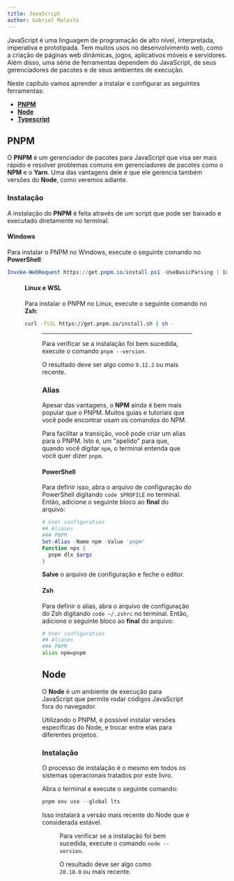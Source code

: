 ```yaml
---
title: JavaScript
author: Gabriel Malosto
---
```




JavaScript é uma linguagem de programação de alto nível, interpretada, imperativa e prototipada.
Tem muitos usos no desenvolvimento web, como a criação de páginas web dinâmicas, jogos, aplicativos móveis e servidores.
Além disso, uma série de ferramentas dependem do JavaScript, de seus gerenciadores de pacotes e de seus ambientes de execução.

Neste capítulo vamos aprender a instalar e configurar as seguintes ferramentas:

- [**PNPM**](https://pnpm.io/)
- [**Node**](https://nodejs.org/)
- [**Typescript**](https://www.typescriptlang.org/)

## PNPM

O **PNPM** é um gerenciador de pacotes para JavaScript que visa ser mais rápido e resolver problemas comuns em gerenciadores de pacotes como o **NPM** e o **Yarn**.
Uma das vantagens dele é que ele gerencia também versões do **Node**, como veremos adiante.

### Instalação

A instalação do **PNPM** é feita através de um script que pode ser baixado e executado diretamente no terminal.

#### Windows

Para instalar o PNPM no Windows, execute o seguinte comando no **PowerShell**:

```powershell
Invoke-WebRequest https://get.pnpm.io/install.ps1 -UseBasicParsing | Invoke-Expression
```

<Figure
  caption="Instalação do PNPM para Windows."
  images={[
    { src: installPnpmWindows, alt: "Instalação do PNPM para Windows." },
  ]}
/>

#### Linux e WSL

Para instalar o PNPM no Linux, execute o seguinte comando no **Zsh**:

```bash
curl -fsSL https://get.pnpm.io/install.sh | sh -
```

<Figure
  caption="Instalação do PNPM para Linux."
  images={[
    {
      src: installPnpmLinux,
      alt: "Instalação do PNPM para Linux.",
    },
  ]}
/>

---

Para verificar se a instalação foi bem sucedida, execute o comando `pnpm --version`.

O resultado deve ser algo como `9.12.2` ou mais recente.

### Alias

Apesar das vantagens, o **NPM** ainda é bem mais popular que o PNPM.
Muitos guias e tutoriais que você pode encontrar usam os comandos do NPM.

Para facilitar a transição, você pode criar um alias para o PNPM.
Isto é, um "apelido" para que, quando você digitar `npm`, o terminal entenda que você quer dizer `pnpm`.

#### PowerShell

Para definir isso, abra o arquivo de configuração do PowerShell digitando `code $PROFILE` no terminal.
Então, adicione o seguinte bloco ao **final** do arquivo:

```powershell
# User configuration
## Aliases
### PNPM
Set-Alias -Name npm -Value 'pnpm'
Function npx {
  pnpm dlx $args
}
```

**Salve** o arquivo de configuração e feche o editor.

#### Zsh

Para definir o alias, abra o arquivo de configuração do Zsh digitando `code ~/.zshrc` no terminal.
Então, adicione o seguinte bloco ao **final** do arquivo:

```bash
# User configuration
## Aliases
### PNPM
alias npm=pnpm
```

## Node

O **Node** é um ambiente de execução para JavaScript que permite rodar códigos JavaScript fora do navegador.

Utilizando o PNPM, é possível instalar versões específicas do Node, e trocar entre elas para diferentes projetos.

### Instalação

O processo de instalação é o mesmo em todos os sistemas operacionais tratados por este livro.

Abra o terminal e execute o seguinte comando:

```powershell
pnpm env use --global lts
```

Isso instalará a versão mais recente do Node que é considerada estável.

<Figure
  caption="Instalação do NODE."
  images={[
    { src: installNodeWindows, alt: "Instalação do NODE no PowerShell." },
    { src: installNodeLinux, alt: "Instalação do NODE no Zsh." },
  ]}
/>

Para verificar se a instalação foi bem sucedida, execute o comando `node --version`.

O resultado deve ser algo como `20.18.0` ou mais recente.
